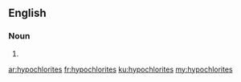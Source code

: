 ==English==

===Noun===
{{head|en}}

# {{plural of|hypochlorite}}

[[ar:hypochlorites]]
[[fr:hypochlorites]]
[[ku:hypochlorites]]
[[my:hypochlorites]]
